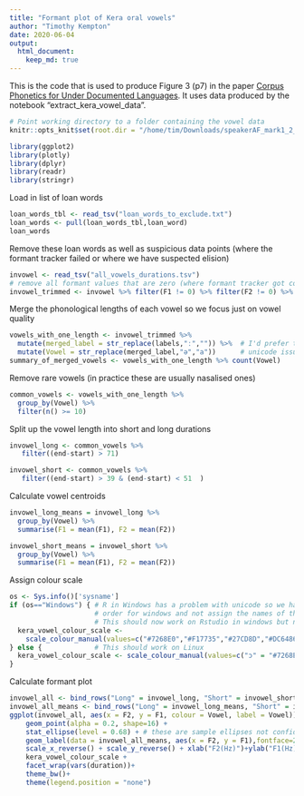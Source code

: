 ```yaml
---
title: "Formant plot of Kera oral vowels"
author: "Timothy Kempton"
date: 2020-06-04
output: 
  html_document:
    keep_md: true
---
```

This is the code that is used to produce Figure 3 (p7) in the paper [Corpus Phonetics for Under Documented Languages](http://journals.linguisticsociety.org/proceedings/index.php/amphonology/article/view/4682/4312). It uses data produced by the notebook "extract_kera_vowel_data".
```r
# Point working directory to a folder containing the vowel data
knitr::opts_knit$set(root.dir = "/home/tim/Downloads/speakerAF_mark1_2_3_4_14_16")
```

```r
library(ggplot2)
library(plotly)
library(dplyr)
library(readr)
library(stringr)
```

Load in list of loan words

```r
loan_words_tbl <- read_tsv("loan_words_to_exclude.txt")
loan_words <- pull(loan_words_tbl,loan_word)
loan_words
```

Remove these loan words as well as suspicious data points (where the formant tracker failed or where we have suspected elision)

```r
invowel <- read_tsv("all_vowels_durations.tsv")
# remove all formant values that are zero (where formant tracker got confused), low energy and loan words
invowel_trimmed <- invowel %>% filter(F1 != 0) %>% filter(F2 != 0) %>% filter(RMS > 60) %>% filter(!(word_label %in% loan_words))
```

Merge the phonological lengths of each vowel so we focus just on vowel quality

```r
vowels_with_one_length <- invowel_trimmed %>% 
  mutate(merged_label = str_replace(labels,"ː","")) %>%  # I'd prefer to do these two lines in one step but there are
  mutate(Vowel = str_replace(merged_label,"ə","a"))      # unicode issues with str_replace_all with vectors in Windows
summary_of_merged_vowels <- vowels_with_one_length %>% count(Vowel)
```

Remove rare vowels (in practice these are usually nasalised ones)

```r
common_vowels <- vowels_with_one_length %>%
  group_by(Vowel) %>%
  filter(n() >= 10)
```

Split up the vowel length into short and long durations 

```r
invowel_long <- common_vowels %>% 
   filter((end-start) > 71)

invowel_short <- common_vowels %>% 
   filter((end-start) > 39 & (end-start) < 51  )

```

Calculate vowel centroids

```r
invowel_long_means = invowel_long %>%
  group_by(Vowel) %>%
  summarise(F1 = mean(F1), F2 = mean(F2))

invowel_short_means = invowel_short %>%
  group_by(Vowel) %>%
  summarise(F1 = mean(F1), F2 = mean(F2))

```

Assign colour scale

```r
os <- Sys.info()['sysname']
if (os=="Windows") { # R in Windows has a problem with unicode so we have to hand-tune the 
                     # order for windows and not assign the names of the unicode characters. 
                     # This should now work on Rstudio in windows but not knitr in windows
  kera_vowel_colour_scale <-
    scale_colour_manual(values=c("#7268E0","#F17735","#27CD8D","#DC6486","#C6C018","#0084A6"))
} else {             # This should work on Linux
  kera_vowel_colour_scale <- scale_colour_manual(values=c("ɔ" = "#7268E0", "ɛ" = "#F17735", "ɨ" = "#27CD8D", "a" = "#DC6486", "i" = "#C6C018", "u" = "#0084A6"))
}
```

Calculate formant plot

```r
invowel_all <- bind_rows("Long" = invowel_long, "Short" = invowel_short, .id = "duration")
invowel_all_means <- bind_rows("Long" = invowel_long_means, "Short" = invowel_short_means, .id = "duration")
ggplot(invowel_all, aes(x = F2, y = F1, colour = Vowel, label = Vowel)) + 
    geom_point(alpha = 0.2, shape=16) + 
    stat_ellipse(level = 0.68) + # these are sample ellipses not confidence ellipses
    geom_label(data = invowel_all_means, aes(x = F2, y = F1),fontface=2) + 
    scale_x_reverse() + scale_y_reverse() + xlab("F2(Hz)")+ylab("F1(Hz)") +
    kera_vowel_colour_scale +
    facet_wrap(vars(duration))+
    theme_bw()+
    theme(legend.position = "none")
```

